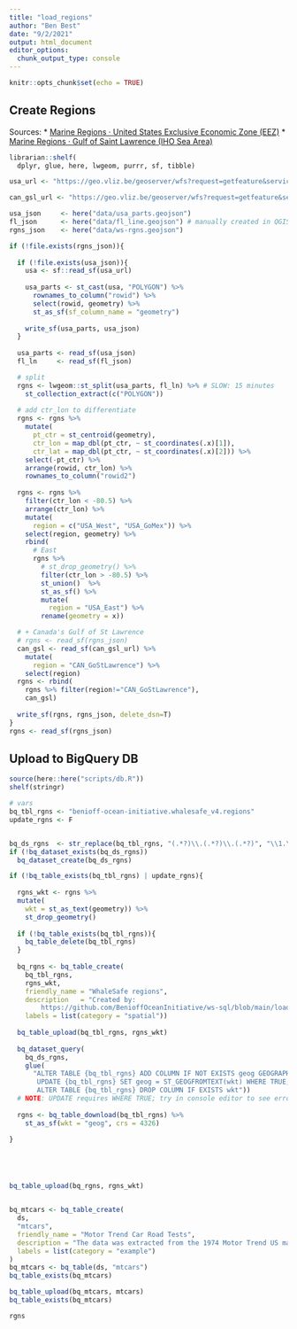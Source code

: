 ```yaml
---
title: "load_regions"
author: "Ben Best"
date: "9/2/2021"
output: html_document
editor_options: 
  chunk_output_type: console
---
```


```r
knitr::opts_chunk$set(echo = TRUE)
```


## Create Regions

Sources:
* [Marine Regions · United States Exclusive Economic Zone (EEZ)](https://www.marineregions.org/gazetteer.php?p=details&id=8456)
* [Marine Regions · Gulf of Saint Lawrence (IHO Sea Area)](https://www.marineregions.org/gazetteer.php?p=details&id=4290)

```r
librarian::shelf(
  dplyr, glue, here, lwgeom, purrr, sf, tibble)

usa_url <- "https://geo.vliz.be/geoserver/wfs?request=getfeature&service=wfs&version=1.1.0&typename=MarineRegions:eez&outputformat=json&filter=%3CPropertyIsEqualTo%3E%3CPropertyName%3Emrgid%3C%2FPropertyName%3E%3CLiteral%3E8456%3C%2FLiteral%3E%3C%2FPropertyIsEqualTo%3E"

can_gsl_url <- "https://geo.vliz.be/geoserver/wfs?request=getfeature&service=wfs&version=1.1.0&typename=MarineRegions:iho&outputformat=json&filter=%3CPropertyIsEqualTo%3E%3CPropertyName%3Eid%3C%2FPropertyName%3E%3CLiteral%3E24%3C%2FLiteral%3E%3C%2FPropertyIsEqualTo%3E"

usa_json     <- here("data/usa_parts.geojson")
fl_json      <- here("data/fl_line.geojson") # manually created in QGIS
rgns_json    <- here("data/ws-rgns.geojson")

if (!file.exists(rgns_json)){
  
  if (!file.exists(usa_json)){
    usa <- sf::read_sf(usa_url)
    
    usa_parts <- st_cast(usa, "POLYGON") %>% 
      rownames_to_column("rowid") %>% 
      select(rowid, geometry) %>% 
      st_as_sf(sf_column_name = "geometry")
    
    write_sf(usa_parts, usa_json)
  }
  
  usa_parts <- read_sf(usa_json)
  fl_ln     <- read_sf(fl_json)

  # split
  rgns <- lwgeom::st_split(usa_parts, fl_ln) %>% # SLOW: 15 minutes
    st_collection_extract(c("POLYGON"))
  
  # add ctr_lon to differentiate
  rgns <- rgns %>% 
    mutate(
      pt_ctr = st_centroid(geometry),
      ctr_lon = map_dbl(pt_ctr, ~ st_coordinates(.x)[1]),
      ctr_lat = map_dbl(pt_ctr, ~ st_coordinates(.x)[2])) %>% 
    select(-pt_ctr) %>% 
    arrange(rowid, ctr_lon) %>% 
    rownames_to_column("rowid2")
  
  rgns <- rgns %>% 
    filter(ctr_lon < -80.5) %>% 
    arrange(ctr_lon) %>% 
    mutate(
      region = c("USA_West", "USA_GoMex")) %>% 
    select(region, geometry) %>% 
    rbind(
      # East
      rgns %>% 
        # st_drop_geometry() %>% 
        filter(ctr_lon > -80.5) %>% 
        st_union()  %>% 
        st_as_sf() %>% 
        mutate(
          region = "USA_East") %>% 
        rename(geometry = x))

  # + Canada's Gulf of St Lawrence
  # rgns <- read_sf(rgns_json)
  can_gsl <- read_sf(can_gsl_url) %>%
    mutate(
      region = "CAN_GoStLawrence") %>% 
    select(region)
  rgns <- rbind(
    rgns %>% filter(region!="CAN_GoStLawrence"),
    can_gsl)
  
  write_sf(rgns, rgns_json, delete_dsn=T)
}
rgns <- read_sf(rgns_json)
```

## Upload to BigQuery DB

```r
source(here::here("scripts/db.R"))
shelf(stringr)

# vars
bq_tbl_rgns <- "benioff-ocean-initiative.whalesafe_v4.regions"
update_rgns <- F


bq_ds_rgns  <- str_replace(bq_tbl_rgns, "(.*?)\\.(.*?)\\.(.*?)", "\\1.\\2")
if (!bq_dataset_exists(bq_ds_rgns))
  bq_dataset_create(bq_ds_rgns)

if (!bq_table_exists(bq_tbl_rgns) | update_rgns){
  
  rgns_wkt <- rgns %>% 
  mutate(
    wkt = st_as_text(geometry)) %>% 
    st_drop_geometry()
  
  if (!bq_table_exists(bq_tbl_rgns)){
    bq_table_delete(bq_tbl_rgns)
  }
    
  bq_rgns <- bq_table_create(
    bq_tbl_rgns,
    rgns_wkt,
    friendly_name = "WhaleSafe regions",
    description   = "Created by:
        https://github.com/BenioffOceanInitiative/ws-sql/blob/main/load_regions.Rmd",
    labels = list(category = "spatial"))
  
  bq_table_upload(bq_tbl_rgns, rgns_wkt)
  
  bq_dataset_query(
    bq_ds_rgns,
    glue(
      "ALTER TABLE {bq_tbl_rgns} ADD COLUMN IF NOT EXISTS geog GEOGRAPHY;
       UPDATE {bq_tbl_rgns} SET geog = ST_GEOGFROMTEXT(wkt) WHERE TRUE;
       ALTER TABLE {bq_tbl_rgns} DROP COLUMN IF EXISTS wkt"))
  # NOTE: UPDATE requires WHERE TRUE; try in console editor to see errors
  
  rgns <- bq_table_download(bq_tbl_rgns) %>% 
    st_as_sf(wkt = "geog", crs = 4326)

}





bq_table_upload(bq_rgns, rgns_wkt)


bq_mtcars <- bq_table_create(
  ds,
  "mtcars",
  friendly_name = "Motor Trend Car Road Tests",
  description = "The data was extracted from the 1974 Motor Trend US magazine",
  labels = list(category = "example")
)
bq_mtcars <- bq_table(ds, "mtcars")
bq_table_exists(bq_mtcars)

bq_table_upload(bq_mtcars, mtcars)
bq_table_exists(bq_mtcars)

rgns
```


